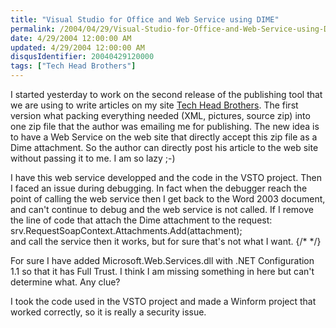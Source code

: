 ```yaml
---
title: "Visual Studio for Office and Web Service using DIME"
permalink: /2004/04/29/Visual-Studio-for-Office-and-Web-Service-using-DIME/
date: 4/29/2004 12:00:00 AM
updated: 4/29/2004 12:00:00 AM
disqusIdentifier: 20040429120000
tags: ["Tech Head Brothers"]
---
```

I started yesterday to work on the second release of the publishing tool that we are using to write articles on my site [Tech Head Brothers](http://www.techheadbrothers.com "Tech Head Brothers"). The first version what packing everything needed (XML, pictures, source zip) into one zip file that the author was emailing me for publishing. The new idea is to have a Web Service on the web site that directly accept this zip file as a Dime attachment. So the author can directly post his article to the web site without passing it to me. I am so lazy ;-)

I have this web service developped and the code in the VSTO project. Then I faced an issue during debugging. In fact when the debugger reach the point of calling the web service then I get back to the Word 2003 document, and can't continue to debug and the web service is not called. If I remove the line of code that attach the Dime attachment to the request:<br>srv.RequestSoapContext.Attachments.Add(attachment);<br>and call the service then it works, but for sure that's not what I want.
{/* <!-- more --> */}

For sure I have added Microsoft.Web.Services.dll with .NET Configuration 1.1 so that it has Full Trust. I think I am missing something in here but can't determine what. Any clue?

I took the code used in the VSTO project and made a Winform project that worked correctly, so it is really a security issue.
